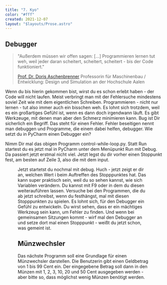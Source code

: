 ```yaml
---
title: "7. Kyo"
color: "#fff"
created: 2021-12-07
layout: "$layouts/Prose.astro"
---
```



## Debugger

> "Außerdem müssen wir offen sagen: [...] Programmieren lernen tut weh, weil jeder daran scheitert, scheitert,
> scheitert - bis der Code funktioniert."
>
> [Prof. Dr. Doris Aschenbrenner](https://www.golem.de/news/informatik-professorin-im-portraet-programmieren-lernen-tut-weh-2110-160267.html)
> Professorin für Maschinenbau / Entwicklung: Design und Simulation an der Hochschule Aalen

Wenn du bis hierin gekommen bist, wirst du es schon erlebt haben - der Code will nicht laufen. Meist verbringt man mit
der Fehlersuche mindestens soviel Zeit wie mit dem eigentlichen Schreiben. Programmieren - nicht nur lernen - tut also
immer auch ein bisschen weh. Es lohnt sich trotzdem, weil es ein großartiges Gefühl ist, wenn es dann doch irgendwann
läuft. Es gibt Werkzeuge, mit denen man aber den Schmerz minimieren kann. Bug ist Dir sicherlich ein Begriff. Das steht
für einen Fehler. Fehler beseitigen nennt man debuggen und Programme, die einem dabei helfen, debugger. Wie setzt du in
PyCharm einen Debugger ein?

Nimm Dir mal das obigen Programm control-while-loop.py. Statt Run startest du es jetzt mal in PyCharm unter dem
Menüpunkt Run mit Debug. Da passiert jetzt erstmal nicht viel. Jetzt legst du dir vorher einen Stoppunkt fest, am besten
auf Zeile 3, also die mit dem input.

<Figure
  src="/images/kyo-7/Haltepunkt.png"
  alt="Um einen Halte- oder Stopppunkt zu setzen (der rote Kringel), klickst du einfach mit der Maus neben die Zeilennummer."
/>

Jetzt startetst du nochmal mit debug. Huch - jetzt zeigt er dir an, welchen Wert i beim Auftreffen des Stopppunktes hat.
Das kann super praktisch sein, weil du so sehen kannst, wie sich Variablen verändern. Du kannst mit F9 oder in dem du
diesen weiterauführen lassen. Versuche bei den Programmen, die du ab jetzt schreibst, wenn du festhängst, mal mit diesen
Stopppunkten zu spielen. Es lohnt sich, für den Debugger ein Gefühl zu entwickeln. Du wirst sehen, dass er ein mächtiges
Werkzeug sein kann, um Fehler zu finden. Und wenn bei gemeinsamen Sitzungen kommt - wirf mal den Debugger an und setze
dort mal einen Stopppunkt - weißt du jetzt schon, was gemeint ist.

## Münzwechsler

Das nächste Programm soll eine Grundlage für einen Münzwechsler darstellen. Die Benutzerin gibt einen Geldbetrag von 1
bis 99 Cent ein. Der eingegebene Betrag soll dann in den Münzen mit 1, 2, 3, 10, 20 und 50 Cent ausgegeben werden - aber
bitte so, dass möglichst wenig Münzen benötigt werden.

